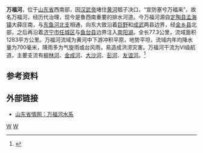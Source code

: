 {{Infobox River
  | river_name      = 万福河
  | image_name      =
  | image_size      = 
  | caption         = 
  | origin          = [[山东省|山东省]][[定陶县|定陶县]][[孟海镇|孟海镇]]大薛庄南
  | mouth           = 山东省[[济宁市|济宁市]][[任城区|任城区]]与[[鱼台县|鱼台县]]边界[[南阳湖|南阳湖]]
  | basin_countries = {{PRC}}
  | length          = 77.3 公里
  | elevation       = 
  | mouth_elevation = 
  | discharge       = 
  | watershed       = 1283 平方公里
}}
'''万福河'''，位于[[山东省|山东省]]西南部，因[[汉武帝|汉武帝]]堵住[[黄河|黄河]]瓠子决口，“宣防塞兮万福来”，故名万福河，经历代治理，现今是鲁西南重要的排水河道。今万福河源自[[定陶县|定陶县]][[孟海镇|孟海镇]]大薛庄南，与[[东鱼河北支|东鱼河北支]]相通，向东大致沿着[[巨野县|巨野]]和[[成武县|成武]]两县边界，经[[金乡县|金乡县]]北部，之后再沿着[[济宁市|济宁市]][[任城区|任城区]]与[[鱼台县|鱼台县]]边界注入[[南阳湖|南阳湖]]。全长77.3公里，流域面积1283平方公里。万福河流域为黄河中下游冲积平原，地势平坦，流域内年均降水量为700毫米，降雨多为气旋雨或台风雨，易造成洪涝灾害。万福河干流为Ⅵ级航道，主要支流有[[柳林河_(万福河)|柳林河]]、[[金成河_(万福河)|金成河]]、[[大沙河_(万福河)|大沙河]]、[[彭河_(万福河)|彭河]]、[[友谊河_(万福河)|友谊河]]。<ref name="中国河湖大典">{{cite book zh |author=《中国河湖大典》编纂委员会 |title=《中国河湖大典·淮河卷》 |format=M |edition=1 |location=北京 |publisher=中国水利水电出版社 |date=2010年9月 |pages=179页 |id= ISBN 978-7-5084-7953-8}}</ref> 
==参考资料==
{{reflist}}
==外部链接==
*[https://archive.is/20130628082602/http://www.infobase.gov.cn/bin/mse.exe?K=ch6&A=1&rec=283&run=13 山东省情网：万福河水系]

[[Category:沂沭泗河水系|W]]
[[Category:山东河流|W]]